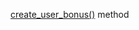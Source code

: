 [create_user_bonus()](/docs-new/toloka-kit/reference/toloka.client.TolokaClient.create_user_bonus) method
